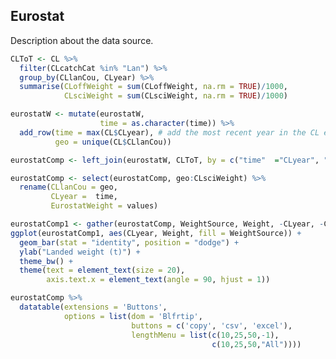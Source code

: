 
## Eurostat 

Description about the data source. 

```r
CLToT <- CL %>%
  filter(CLcatchCat %in% "Lan") %>%
  group_by(CLlanCou, CLyear) %>%
  summarise(CLoffWeight = sum(CLoffWeight, na.rm = TRUE)/1000,
            CLsciWeight = sum(CLsciWeight, na.rm = TRUE)/1000) 

eurostatW <- mutate(eurostatW, 
                    time = as.character(time)) %>%
  add_row(time = max(CL$CLyear), # add the most recent year in the CL even though the eurostat data will not be released by then 
          geo = unique(CL$CLlanCou))

eurostatComp <- left_join(eurostatW, CLToT, by = c("time"  ="CLyear", "geo" = "CLlanCou"))

eurostatComp <- select(eurostatComp, geo:CLsciWeight) %>%
  rename(CLlanCou = geo,
         CLyear =  time, 
         EurostatWeight = values)
```

```r
eurostatComp1 <- gather(eurostatComp, WeightSource, Weight, -CLyear, -CLlanCou)
ggplot(eurostatComp1, aes(CLyear, Weight, fill = WeightSource)) +
  geom_bar(stat = "identity", position = "dodge") +
  ylab("Landed weight (t)") +
  theme_bw() + 
  theme(text = element_text(size = 20),
        axis.text.x = element_text(angle = 90, hjust = 1)) 
```


```r
eurostatComp %>%
  datatable(extensions = 'Buttons',
            options = list(dom = 'Blfrtip',
                           buttons = c('copy', 'csv', 'excel'),
                           lengthMenu = list(c(10,25,50,-1),
                                             c(10,25,50,"All"))))
```




